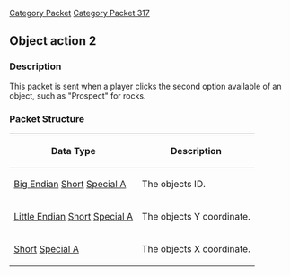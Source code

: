 [[Category Packet]]
[[Category Packet 317]]
{{packet|name=Object action 2|description=Sent when the player clicks the second option available for an an object.|opcode=252|type=Fixed|length=6|revision=317}}
== Object action 2 ==

=== Description ===

This packet is sent when a player clicks the second option available of an object, such as "Prospect" for rocks.

=== Packet Structure ===
{|border=2
! Data Type
! Description
|-
| [[Data Types#Big Endian|Big Endian]] [[Data Types#Standard data types|Short]] [[Data Types#Non Standard Data Types|Special A]]
| The objects ID.
|-
| [[Data Types#Little Endian|Little Endian]] [[Data Types#Standard data types|Short]] [[Data Types#Non Standard Data Types|Special A]]
| The objects Y coordinate.
|-
| [[Data Types#Standard data types|Short]] [[Data Types#Non Standard Data Types|Special A]]
| The objects X coordinate.
|}